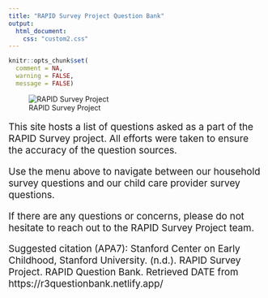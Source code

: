 ```yaml
---
title: "RAPID Survey Project Question Bank"
output: 
  html_document:
    css: "custom2.css"
---
```


```r
knitr::opts_chunk$set(
  comment = NA,
  warning = FALSE,
  message = FALSE)
```

![RAPID Survey Project](QBPIC.png)

<p style="font-size:14pt">This site hosts a list of questions asked as a part of the RAPID Survey project. All efforts were taken to ensure the accuracy of the question sources.</p>

<p style="font-size:14pt">Use the menu above to navigate between our household survey questions and our child care provider survey questions.</p>

<p style="font-size:14pt">If there are any questions or concerns, please do not hesitate to reach out to the RAPID Survey Project team.</p>

<p style="font-size:14pt">Suggested citation (APA7): 
Stanford Center on Early Childhood, Stanford University. (n.d.). RAPID Survey Project. RAPID Question Bank. Retrieved DATE from https://r3questionbank.netlify.app/  </p>


```r

```

```r


```


```r


```



